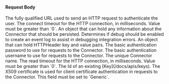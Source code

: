 
#### Request Body

<APIBlock>
  <APIField name="connector.authenticationURL" type="String" optional>
    The fully qualified URL used to send an HTTP request to authenticate the user.
  </APIField>
  <APIField name="connector.connectTimeout" type="Integer" required>
    The connect timeout for the HTTP connection, in milliseconds. Value must be greater than `0`.
  </APIField>
  <APIField name="connector.data" type="Object" optional>
    An object that can hold any information about the Connector that should be persisted.
  </APIField>
  <APIField name="connector.debug" type="Boolean" optional defaults="false">
    Determines if debug should be enabled to create an event log to assist in debugging integration errors.
  </APIField>
  <APIField name="connector.headers" type="Object" optional>
    An object that can hold HTTPHeader key and value pairs.
  </APIField>
  <APIField name="connector.httpAuthenticationPassword" type="String" optional>
    The basic authentication password to use for requests to the Connector.
  </APIField>
  <APIField name="connector.httpAuthenticationUsername" type="String" optional>
    The basic authentication username to use for requests to the Connector.
  </APIField>
  <APIField name="connector.name" type="String" required>
    The unique Connector name.
  </APIField>
  <APIField name="connector.readTimeout" type="Integer" required>
    The read timeout for the HTTP connection, in milliseconds. Value must be greater than `0`.
  </APIField>
  <APIField name="connector.sslCertificateKeyId" type="UUID" optional>
    The Id of an existing [Key](/docs/apis/keys). The X509 certificate is used for client certificate authentication in requests to the Connector.
  </APIField>
  <APIField name="connector.type" type="String" required>
    This field must be set to `Generic`.
  </APIField>
</APIBlock>

<JSON title="Example Generic Connector Request JSON" src="connectors/generic-request.json" />
